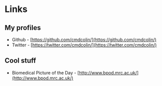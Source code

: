 # Links

## My profiles

* Github - [https://github.com/cmdcolin/](https://github.com/cmdcolin/)
* Twitter - [https://twitter.com/cmdcolin/](https://twitter.com/cmdcolin/)

## Cool stuff

* Biomedical Picture of the Day - [http://www.bpod.mrc.ac.uk/](http://www.bpod.mrc.ac.uk/)
